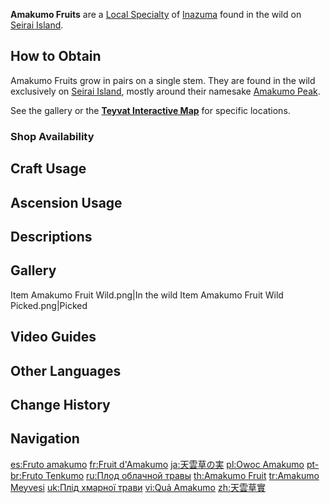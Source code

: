 {{Item Infobox
|id           = 101208
|image        = Item Amakumo Fruit.png
|type         = Local Specialty (Inazuma)
|group        = Local Specialties
|invCategory  = Materials
|description  = The fruit of the Amakumo Grass, which grows on Seirai Island. You can hear it crackling with a tiny current if you hold it up to your ear.
|source1      = Found in the wild on [[Seirai Island]]
}}
'''Amakumo Fruits''' are a [[Local Specialty]] of [[Inazuma]] found in the wild on [[Seirai Island]].

==How to Obtain==
Amakumo Fruits grow in pairs on a single stem. They are found in the wild exclusively on [[Seirai Island]], mostly around their namesake [[Amakumo Peak]].

See the gallery or the '''[https://webstatic-sea.mihoyo.com/app/ys-map-sea/index.html#/map/2?shown_types=228 Teyvat Interactive Map]''' for specific locations.

===Shop Availability===
{{Shop Availability}}

==Craft Usage==
{{Craft Usage}}

==Ascension Usage==
{{Ascension Usage}}

==Descriptions==
{{Description|The fruit of the Amakumo Grass, which grows on Seirai Island. You can hear it crackling with a tiny current if you hold it up to your ear.<br>The Amakumo Grass was born when the terrible slaughter that tore through Seirai Island, causing it to ever be under a stormy shroud, ended. As if showing its defiance, it will bear fruit while facing the peals of thunder from the sky.<br>This bold spirit also accompanied those who emigrated to Seirai Island, until [[Koseki Village]] was at last ruined and no clergy-person was left to man the [[Asase Shrine]].}}

==Gallery==
<gallery>
Item Amakumo Fruit Wild.png|In the wild
Item Amakumo Fruit Wild Picked.png|Picked
</gallery>

==Video Guides==
{{EVT
|video1   = https://youtu.be/veUyyQYSAFw
|caption1 = Farm Guide
}}

==Other Languages==
{{Other Languages
|en      = Amakumo Fruit
|zhs     = 天云草实
|zhs_rm  = Tiānyúncǎo-shí
|zht     = 天雲草實
|zht_rm  = Tiānyúncǎo-shí
|zh_tl   = Sky Cloud Grass Fruit
|ja      = 天雲草の実
|ja_rm   = Amakumo-sou no Mi{{Assumed}}
|ja_tl   = Sky Cloud Grass Fruit
|ko      = 아마쿠모{{tt|초|草}} 열매
|ko_rm   = Amakumo-cho Yeolmae
|ko_tl   = Amakumo Grass Fruit
|es      = Fruto amakumo
|es_tl   = Amakumo Fruit
|fr      = Fruit d'Amakumo
|fr_tl   = Amakumo Fruit
|ru      = Плод облачной травы
|ru_tl   = Cloud Grass Fruit
|th      = Amakumo Fruit
|vi      = {{tt|Quả|草}} Amakumo
|vi_tl   = Amakumo Fruit
|de      = Amakumo-Frucht
|de_tl   = Amakumo Fruit
|id      = Amakumo Fruit
|pt      = Fruto Tenkumo
|pt_tl   = Tenkumo Fruit
|tr      = Amakumo Meyvesi
|tr_tl   = Amakumo Fruit
|it      = Frutto Amakumo
|it_tl   = Amakumo Fruit
}}

==Change History==
{{Change History|2.1}}

==Navigation==
{{Material Navbox|Local Specialties}}

[[es:Fruto amakumo]]
[[fr:Fruit d'Amakumo]]
[[ja:天雲草の実]]
[[pl:Owoc Amakumo]]
[[pt-br:Fruto Tenkumo]]
[[ru:Плод облачной травы]]
[[th:Amakumo Fruit]]
[[tr:Amakumo Meyvesi]]
[[uk:Плід хмарної трави]]
[[vi:Quả Amakumo]]
[[zh:天雲草實]]